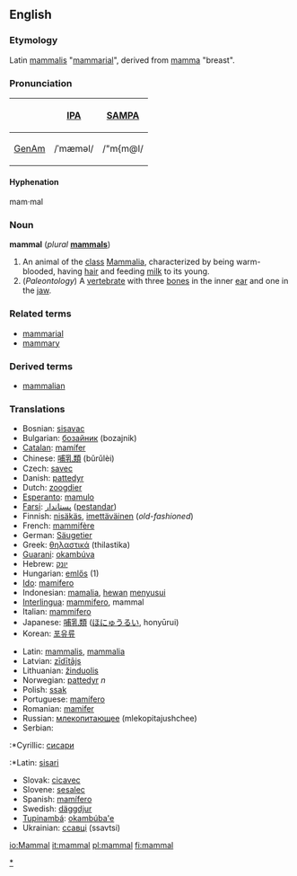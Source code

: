 {{wikipedia}}
==English==
===Etymology===
Latin [[mammalis]] "[[mammarial]]", derived from [[mamma]] "breast".

===Pronunciation===
{| border=1 cellpadding=5
! !! [[w:IPA|IPA]] !! [[w:SAMPA|SAMPA]]
|-
! [[GenAm]]
| /ˈmæməl/ || /"m{m@l/
|}

====Hyphenation====
mam·mal

===Noun===
'''mammal''' (''plural'' '''[[mammals]]''')

# An animal of the [[class]] [[Mammalia]], characterized by being warm-blooded, having [[hair]] and feeding [[milk]] to its young.
# (''Paleontology'') A [[vertebrate]] with three [[bone]]s in the inner [[ear]] and one in the [[jaw]].

===Related terms===
* [[mammarial]]
* [[mammary]]

===Derived terms===
* [[mammalian]]

=== Translations ===
{{top}}
*Bosnian: [[sisavac]] {{m}}
*Bulgarian: [[бозайник]] (bozajnik) {{m}}
*[[Catalan]]: [[mamífer]]
*Chinese: [[哺乳類]] (bǔrǔlèi)
*Czech: [[savec]] {{m}}
*Danish: [[pattedyr]]
*Dutch: [[zoogdier]] {{n}}
*[[Esperanto]]: [[mamulo]]
*[[Farsi]]: [[پستاندار]] ([[pestandar]])
*Finnish: [[nisäkäs]], [[imettäväinen]] (''old-fashioned'')
*French: [[mammifère]] {{m}}
*German: [[Säugetier]] {{n}}
*Greek: [[θηλαστικά]] (thilastika) 
*[[Guarani]]: [[okambúva]]
*Hebrew: [[יונק]] 
*Hungarian: [[emlős]] (1)
*[[Ido]]: [[mamifero]]
*Indonesian: [[mamalia]], [[hewan]] [[susu|menyusui]]
*[[Interlingua]]: [[mammifero]], mammal
*Italian: [[mammifero]] {{m}}
*Japanese: [[哺乳類]] ([[ほにゅうるい]], honyūrui)
*Korean: [[포유류]]
{{mid}}
*Latin: [[mammalis]], [[mammalia]]
*Latvian: [[zīdītājs]] {{m}}
*Lithuanian: [[žinduolis]] {{m}}
*Norwegian: [[pattedyr]] ''n''
*Polish: [[ssak]] {{m}}
*Portuguese: [[mamífero]]
*Romanian: [[mamifer]] {{n}}
*Russian: [[млекопитающее]] (mlekopitajushchee) {{n}}
*Serbian:
:*Cyrillic: [[сисари]]
:*Latin: [[sisari]]
*Slovak: [[cicavec#Slovak|cicavec]] {{m}}
*Slovene: [[sesalec]] {{m}}
*Spanish: [[mamífero]] {{m}}
*Swedish: [[däggdjur]] {{n}}
*[[Tupinambá]]: [[okambúba'e]]
*Ukrainian: [[ссавці]] (ssavtsi)
{{bottom}}
[[Category:Mammals|*]]

[[io:Mammal]]
[[it:mammal]]
[[pl:mammal]]
[[fi:mammal]]